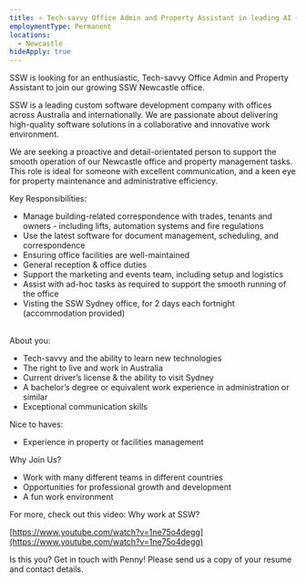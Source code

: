 ```yaml
---
title: ⭐ Tech-savvy Office Admin and Property Assistant in leading AI company
employmentType: Permanent
locations:
  - Newcastle
hideApply: true
---
```


SSW is looking for an enthusiastic, Tech-savvy Office Admin and Property Assistant to join our growing SSW Newcastle office. 


SSW is a leading custom software development company with offices across Australia and internationally. We are passionate about delivering high-quality software solutions in a collaborative and innovative work environment.

We are seeking a proactive and detail-orientated person to support the smooth operation of our Newcastle office and property management tasks. This role is ideal for someone with excellent communication, and a keen eye for property maintenance and administrative efficiency. 

Key Responsibilities:

* Manage building-related correspondence with trades, tenants and owners - including lifts, automation systems and fire regulations 
* Use the latest software for document management, scheduling, and correspondence
* Ensuring office facilities are well-maintained
* General reception & office duties
* Support the marketing and events team, including setup and logistics
* Assist with ad-hoc tasks as required to support the smooth running of the office
* Visting the SSW Sydney office, for 2 days each fortnight (accommodation provided)

\
About you:

* Tech-savvy and the ability to learn new technologies
* The right to live and work in Australia
* Current driver’s license & the ability to visit Sydney
* A bachelor’s degree or equivalent work experience in administration or similar
* Exceptional communication skills


Nice to haves:

* Experience in property or facilities management


Why Join Us?

* Work with many different teams in different countries
* Opportunities for professional growth and development
* A fun work environment


For more, check out this video: Why work at SSW?

[https://www.youtube.com/watch?v=1ne75o4degg](https://www.youtube.com/watch?v=1ne75o4degg)

Is this you? Get in touch with Penny! Please send us a copy of your resume and contact details.
